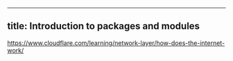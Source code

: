 
 ---
title: Introduction to packages and modules
---

<!-- edit the output of Index in `src/nav-base.yml` -->
<Index />

https://www.cloudflare.com/learning/network-layer/how-does-the-internet-work/
